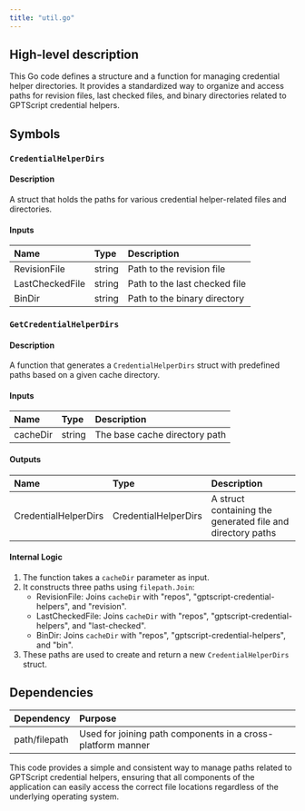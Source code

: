 ```yaml
---
title: "util.go"
---
```


## High-level description
This Go code defines a structure and a function for managing credential helper directories. It provides a standardized way to organize and access paths for revision files, last checked files, and binary directories related to GPTScript credential helpers.

## Symbols

### `CredentialHelperDirs`
#### Description
A struct that holds the paths for various credential helper-related files and directories.

#### Inputs
| Name | Type | Description |
|:-----|:-----|:------------|
| RevisionFile | string | Path to the revision file |
| LastCheckedFile | string | Path to the last checked file |
| BinDir | string | Path to the binary directory |

### `GetCredentialHelperDirs`
#### Description
A function that generates a `CredentialHelperDirs` struct with predefined paths based on a given cache directory.

#### Inputs
| Name | Type | Description |
|:-----|:-----|:------------|
| cacheDir | string | The base cache directory path |

#### Outputs
| Name | Type | Description |
|:-----|:-----|:------------|
| CredentialHelperDirs | CredentialHelperDirs | A struct containing the generated file and directory paths |

#### Internal Logic
1. The function takes a `cacheDir` parameter as input.
2. It constructs three paths using `filepath.Join`:
   - RevisionFile: Joins `cacheDir` with "repos", "gptscript-credential-helpers", and "revision".
   - LastCheckedFile: Joins `cacheDir` with "repos", "gptscript-credential-helpers", and "last-checked".
   - BinDir: Joins `cacheDir` with "repos", "gptscript-credential-helpers", and "bin".
3. These paths are used to create and return a new `CredentialHelperDirs` struct.

## Dependencies
| Dependency | Purpose |
|:-----------|:--------|
| path/filepath | Used for joining path components in a cross-platform manner |

This code provides a simple and consistent way to manage paths related to GPTScript credential helpers, ensuring that all components of the application can easily access the correct file locations regardless of the underlying operating system.